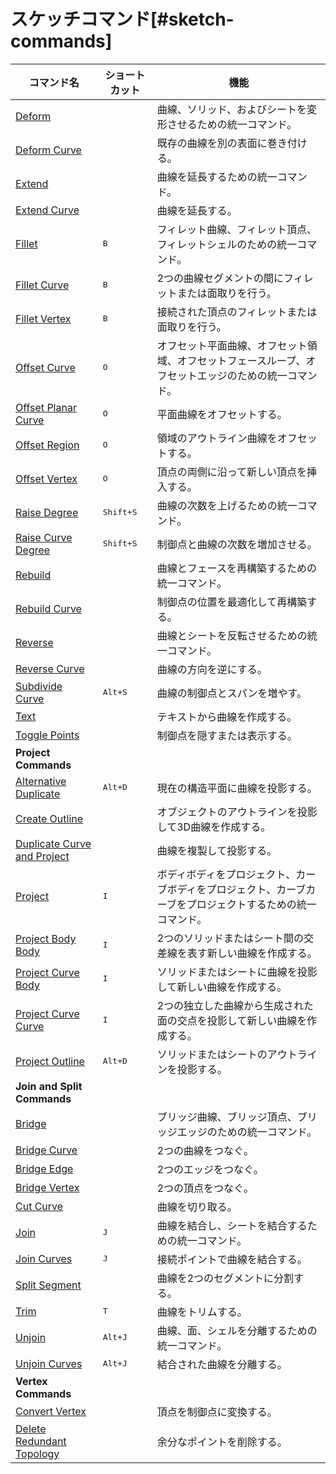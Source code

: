 # スケッチコマンド[#sketch-commands]

| コマンド名                                                         | ショートカット              | 機能                                                                                                    |
| ----------------------------------------------------------------- | -------------------------- | ---------------------------------------------------------------------------------------------------------------- |
| [Deform](/sketch/deform)                                           |                            | 曲線、ソリッド、およびシートを変形させるための統一コマンド。                                                  |
| [Deform Curve](/sketch/deform-sketch)                              |                            | 既存の曲線を別の表面に巻き付ける。                                                                                |
| [Extend](/sketch/extend)                                           |                            | 曲線を延長するための統一コマンド。                                                                                |
| [Extend Curve](/sketch/extend-curve)                               |                            | 曲線を延長する。                                                                                                 |
| [Fillet](/sketch/fillet)                                           | <kbd>B</kbd>               | フィレット曲線、フィレット頂点、フィレットシェルのための統一コマンド。                                             |
| [Fillet Curve](/sketch/fillet-curve)                               | <kbd>B</kbd>               | 2つの曲線セグメントの間にフィレットまたは面取りを行う。                                                          |
| [Fillet Vertex](/sketch/fillet-vertex)                             | <kbd>B</kbd>               | 接続された頂点のフィレットまたは面取りを行う。                                                                  |
| [Offset Curve](/sketch/offset-curve)                               | <kbd>O</kbd>               | オフセット平面曲線、オフセット領域、オフセットフェースループ、オフセットエッジのための統一コマンド。                      |
| [Offset Planar Curve](/sketch/offset-planar-curve)                 | <kbd>O</kbd>               | 平面曲線をオフセットする。                                                                                      |
| [Offset Region](/sketch/offset-region)                             | <kbd>O</kbd>               | 領域のアウトライン曲線をオフセットする。                                                                        |
| [Offset Vertex](/sketch/offset-vertex)                             | <kbd>O</kbd>               | 頂点の両側に沿って新しい頂点を挿入する。                                                                         |
| [Raise Degree](/sketch/raise-degree)                               | <kbd>Shift+S</kbd>       | 曲線の次数を上げるための統一コマンド。                                                                           |
| [Raise Curve Degree](/sketch/raise-curve-degree)                   | <kbd>Shift+S</kbd>       | 制御点と曲線の次数を増加させる。                                                                                |
| [Rebuild](/sketch/rebuild)                                         |                            | 曲線とフェースを再構築するための統一コマンド。                                                                   |
| [Rebuild Curve](/sketch/rebuild-curve)                             |                            | 制御点の位置を最適化して再構築する。                                                                             |
| [Reverse](/sketch/reverse)                                         |                            | 曲線とシートを反転させるための統一コマンド。                                                                     |
| [Reverse Curve](/sketch/reverse-curve)                             |                            | 曲線の方向を逆にする。                                                                                         |
| [Subdivide Curve](/sketch/subdivide-curve)                         | <kbd>Alt+S</kbd>         | 曲線の制御点とスパンを増やす。                                                                                  |
| [Text](/sketch/text)                                               |                            | テキストから曲線を作成する。                                                                                    |
| [Toggle Points](/sketch/toggle-points)                             |                            | 制御点を隠すまたは表示する。                                                                                     |
| **Project Commands**                                               |                           |                                                                                                            |
| [Alternative Duplicate](/sketch/alternative-duplicate)             | <kbd>Alt+D</kbd>       | 現在の構造平面に曲線を投影する。                                                                               |
| [Create Outline](/sketch/create-outline)                           |                          | オブジェクトのアウトラインを投影して3D曲線を作成する。                                                         |
| [Duplicate Curve and Project](/sketch/duplicate-curve-and-project) |                          | 曲線を複製して投影する。                                                                                        |
| [Project](/sketch/project)                                         | <kbd>I</kbd>             | ボディボディをプロジェクト、カーブボディをプロジェクト、カーブカーブをプロジェクトするための統一コマンド。                |
| [Project Body Body](/sketch/project-body-body)                     | <kbd>I</kbd>             | 2つのソリッドまたはシート間の交差線を表す新しい曲線を作成する。                                                |
| [Project Curve Body](/sketch/project-curve-body)                   | <kbd>I</kbd>             | ソリッドまたはシートに曲線を投影して新しい曲線を作成する。                                                     |
| [Project Curve Curve](/sketch/project-curve-curve)                 | <kbd>I</kbd>             | 2つの独立した曲線から生成された面の交点を投影して新しい曲線を作成する。                                       |
| [Project Outline](/sketch/project-outline)                         | <kbd>Alt+D</kbd>       | ソリッドまたはシートのアウトラインを投影する。                                                                  |
| **Join and Split Commands**                                        |                            |                                                                                                            |
| [Bridge](/sketch/bridge)                                           |                          | ブリッジ曲線、ブリッジ頂点、ブリッジエッジのための統一コマンド。                                               |
| [Bridge Curve](/sketch/bridge-curve)                               |                          | 2つの曲線をつなぐ。                                                                                             |
| [Bridge Edge](/sketch/bridge-edge)                                 |                          | 2つのエッジをつなぐ。                                                                                          |
| [Bridge Vertex](/sketch/bridge-vertex)                             |                          | 2つの頂点をつなぐ。                                                                                            |
| [Cut Curve](/sketch/cut-curve)                                     |                          | 曲線を切り取る。                                                                                               |
| [Join](/sketch/join)                                               | <kbd>J</kbd>             | 曲線を結合し、シートを結合するための統一コマンド。                                                               |
| [Join Curves](/sketch/join-curves)                                 | <kbd>J</kbd>             | 接続ポイントで曲線を結合する。                                                                                 |
| [Split Segment](/sketch/split-segment)                             |                          | 曲線を2つのセグメントに分割する。                                                                              |
| [Trim](/sketch/trim)                                               | <kbd>T</kbd>             | 曲線をトリムする。                                                                                             |
| [Unjoin](/sketch/unjoin)                                           | <kbd>Alt+J</kbd>       | 曲線、面、シェルを分離するための統一コマンド。                                                                   |
| [Unjoin Curves](/sketch/unjoin-curve)                              | <kbd>Alt+J</kbd>       | 結合された曲線を分離する。                                                                                     |
| **Vertex Commands**                                                |                          |                                                                                                            |
| [Convert Vertex](/sketch/convert-vertex)                           |                          | 頂点を制御点に変換する。                                                                                       |
| [Delete Redundant Topology](/sketch/delete-redundant-topology)     |                          | 余分なポイントを削除する。                                                                                     |